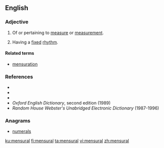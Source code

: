==English==

===Adjective===
{{en-adj|-}}

# Of or pertaining to [[measure]] or [[measurement]].
# {{label|en|music}} Having a [[fixed]] [[rhythm]].

====Related terms====
* [[mensuration]]

===References===
* {{R:Webster 1828}}
* {{R:Dictionary.com}}
* {{R:Encarta|mensural}}
* ''Oxford English Dictionary'', second edition (1989)
* ''Random House Webster's Unabridged Electronic Dictionary'' (1987-1996)

===Anagrams===
* [[numerals#English|numerals]]

[[ku:mensural]]
[[fi:mensural]]
[[ta:mensural]]
[[vi:mensural]]
[[zh:mensural]]